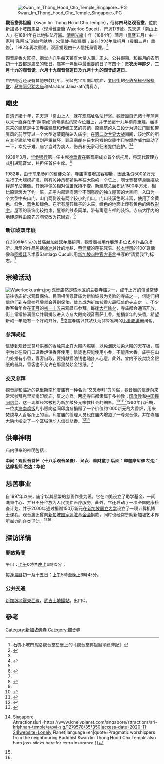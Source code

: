 {{Infobox monastery|name=觀音堂佛祖廟/<br>四马路观音堂|image=File:Kwan Im Thong Hood Cho Temple 3.JPG|caption=寺庙外观|established=[[清朝|清]][[光緒|光緒]]十年蒲月<br>{{start_date_and_age|1884|6}}|order=[[大乘佛教|大乘佛教]]、[[密宗|密宗]]|founder=|location={{SIN}}[[梧槽|梧槽]]滑鐵盧街178号<br>（新加坡邮区187964）|public_access=准许|other_info=}}
{{buddhism}}
[[File:Kwan_Im_Thong_Hood_Cho_Temple_Singapore.JPG|thumb]]

'''觀音堂佛祖廟'''（Kwan Im Thong Hood Cho Temple），俗称'''四马路观音堂'''，位於[[新加坡|新加坡]]小坡四馬路（现滑鐵盧街 Waterloo Street），門牌178號。[[先天道|先天道]]「南山上人」在1884年在此地弘法行醫。[[清朝|清朝]][[光緒|光緒]]十年（1884年）蒲月（[[農曆|農曆]]五月）由一家叫“陈两成”的商号献地，众信徒捐款建廟；並在1893年歲桐月（[[農曆|農曆]]三月）重修<ref>石叻小坡四馬路觀音堂左壁上的《觀音堂佛祖廟頌德碑記》</ref>，1982年再次重建。观音堂现由十人信托局管理。<ref name=":3">{{Cite web|title=“四马路”人文与美食之旅|url=https://www.zaobao.com.sg/zlifestyle/culture/story20180228-838820|access-date=2021-09-18|date=2018-02-28|publisher=[[联合早报|联合早报]]|language=zh-sg|archive-url=https://web.archive.org/web/20180314075915/https://www.zaobao.com.sg/zlifestyle/culture/story20180228-838820|archive-date=2018-03-14}}</ref>

觀音廟香火旺盛，廟堂内几乎每天都有大量人潮。周末、公共假期、和每月的农历初一十五都是庙堂的旺日。庙宇一年当中最重要的日子有四个：既'''农历年除夕'''，'''二月十九的观音诞'''、'''六月十九观音修道日'''及'''九月十九的观音成道日'''。

庙宇附近还设有其他宗教场所，例如克里斯南印度庙、[[奎因街_(新加坡)|奎因街]]的[[圣伯多禄圣保禄堂_(新加坡)|圣伯多禄圣保禄堂]]、[[马海阿贝犹太庙|马海阿贝犹太庙]]和Malabar Jama-ath清真寺。

== 廟史 ==
自[[清朝|清]][[光緒|光緒]]十年，[[先天道|先天道]]「南山上人」就在现庙址弘法行醫。觀音廟自光緒十年蒲月以来一直存在于“陳兩成”商号捐獻的现今位置上，并于光緒十九年桐月重建。庙宇原来的建筑是中国寺庙建筑和传统工艺的典范。原建筑的入口设计为通过门廊和带屏风的前厅穿过一个大型遮蔽庭院进入庙宇。在[[第二次世界大战|第二次世界大战]]期间，该地区的所有其他建筑物都遭到严重破坏，觀音廟却在日本飛機的空襲中只被爆炸威力震动了一下，幸免于难。庙宇当时为病人、伤员和无家可归者提供庇护。<ref name=":3" /><ref name="biennale">{{cite web|title=Kwan Im Thong Hood Cho Temple|url=http://www.singaporebiennale.org/venues-kwanim.html|access-date=2007-06-01|archive-url=https://web.archive.org/web/20070319190630/http://www.singaporebiennale.org/venues-kwanim.html|archive-date=2007-03-19|url-status=dead}}</ref>

1938年3月，[[華僑銀行|华侨银行]]第一任主席[[徐垂青|徐垂青]]在觀音廟成立首个信托局，将现代管理方式引进观音堂，并担任首任主席。<ref name=":3" />

1982年，由于前来参拜的信徒众多，寺庙需要增加客容量，因此耗资500多万元进行了大规模扩建。所有的神灵都被供奉在大殿的一个坛上，观世音菩萨身后摆放释迦牟尼佛像。其他神像的相对位置保持不变。新建筑总面积达1500平方米，相比原建筑大了约一倍，庙宇内部建有两个不同高度的独立屋顶的大空间。入口为一个大型中央山门，山门两侧设有两个较小的门口，门口装潢色彩丰富，使用了金黄色、红色、蓝色和绿色。在所有屋顶椽子的末端，绿色的地面上印有黄色的佛教[[卍|卍字]]。屋顶的装饰比较拘束，屋脊的线条简单，带有寓意吉祥的装饰。寺庙大厅内的地砖原料由原先的陶瓷改为花岗岩。<ref name="kwaniminfopedia">{{cite web|title=Kwan Im Thong Hood Cho Temple – Singapore Infopedia|url=http://infopedia.nlb.gov.sg/articles/SIP_275_2005-01-03.html|access-date=2007-06-01|last=Thulaja|first=Naidu Ratnala|publisher=National Library Board|archive-url=https://web.archive.org/web/20070704195052/http://infopedia.nlb.gov.sg/articles/SIP_275_2005-01-03.html|archive-date=2007-07-04|url-status=dead|df=dmy-all}}</ref>

=== 新加坡双年展 ===
在2006年举办的首届[[新加坡双年展|新加坡双年展]]期间，觀音廟被用作展示多位艺术作品的场所。展示的作品包括[[徐冰|徐冰]]设计的地毯、[[蔡佳葳|蔡佳葳]]的莲花咒语、[[杉本博司|杉本博司]]的1001尊佛像和[[阿根廷|阿根廷]]艺术家Santiago Cucullu用[[新加坡语言|新加坡四种官方语言]]书写的“请爱我”的标志。<ref name="kwanimuniverse" />

==宗教活动==
[[File:Waterlookuanim.jpg|thumb]]
观音庙然是该地区的主要寺庙之一，成千上万的信经常徒前往寺庙祈求观音保佑。民间相传观音庙为新加坡最为灵验的寺庙之一，信徒们相信他们到寺里参拜后就会得到保佑，使其成为新加坡香火最旺盛的寺庙之一。不少香客每年会在[[正月|正月]]的[[正月初一|初一]][[正月十五|十五]]来观音庙参拜。每逢[[除夕|大年除夕]]，寺庙都会通宵开放，街上常常挤满信众并肩排队进入寺庙大殿向观音菩萨上香，抢插新年的头香，希望新的一年能有一个好的开始。<ref>{{Cite web|title=四马路观音堂 万名信徒挤插头香 有人吉时前冲进去|url=https://www.zaobao.com.sg/special/report/singapore/chinese-new-year-2018/traditions/story20180217-835820|access-date=2021-09-18|author=郭培贤|date=2018-02-17|publisher=[[联合早报|联合早报]]|language=zh-sg|archive-url=https://web.archive.org/web/20200928195548/https://www.zaobao.com.sg/special/report/singapore/chinese-new-year-2018/traditions/story20180217-835820|archive-date=2020-09-28}}</ref>这座寺庙以其被认为非常准确的[[占卜|卜卦服务]]而闻名。

=== 参拜规矩 ===
信徒到观音堂莫拜供奉的香烛禁止在大殿内燃烧，以免烟灰沾染大殿的天花板，庙宇为此在殿门口设香炉供香客使用；信徒也只能使用小香，不能用大香。庙宇在山门处摆有小香，香客自取，要捐献香油钱也随各人心意。此外，堂内不设焚烧金银纸的器具，香客也不允许在那里焚烧金银纸。<ref name="kwaniminfopedia" />

=== 交叉参拜 ===
觀音廟和临近的[[克里斯南印度庙|克里斯南印度庙]]有一种名为“交叉参拜”的习俗，觀音廟的信徒向来常常参拜克里斯南印度庙，反之亦然。两座寺庙都隶属于多神教：[[印度教|印度教]]和[[中国民间信仰|中国民间信仰]]，这一现象经常被视为新加坡多元宗教社会的缩影。<ref name=":5">{{Cite journal|title=Sri Krishnan Temple: Doing and Making Sense of a Shared Multi-sensorial, Multi-religious Space in Singapore.|author=|url=https://www.thejugaadproject.pub/home/sri-krishnan-temple-doing-and-making-sense-of-a-shared-multi-sensorial-multi-religious-space-in-singapore|last=Mah|first=James|date=2019-12-05|journal=The Jugaad Project|quote=“Same, same lah!” an elderly Chinese lady remarked in Mandarin after I asked why she would pray at both the Sri Krishnan Temple and the Kwan Im Thong Hood Cho Temple along Waterloo Street. Her comment disarmed me because it offered such a succinct explanation for the much vaunted religious diversity of the place. In one fell swoop, the lady married two religious realms, which would typically have been construed by outsiders as separate and distinct.|access-date=2020-11-24}}</ref><ref name=":0">{{Cite web|title=In historic Kampong Bencoolen, a thriving league of faiths|url=https://www.todayonline.com/singapore/historic-kampong-bencoolen-thriving-league-faiths|access-date=2020-11-24|website=TODAYonline|quote=A walk along the historic Kampong Bencoolen area is a journey across faiths, living proof of Singapore’s multiracial, multi-cultural, multi-religious society.}}</ref><ref name=":2">{{Cite web|title=Religious melting pot in Waterloo St|url=https://www.straitstimes.com/singapore/religious-melting-pot-in-waterloo-st|access-date=2020-11-24|date=2014-08-15|last=Wee|first=Cheryl Faith|website=The Straits Times|language=en|quote="The area in Waterloo Street epitomises the multi-religious aspect of Singapore," said local urban historian Lai Chee Kien.}}</ref>1980年代后期，一位卖[[海南雞飯|海南鸡饭]]的小贩向这间印度庙捐赠了一个价值约1000新元的大香炉，用来焚烧华人香客所上的香。印度庙的管理人员也在庙内增加了一尊观音像，并在寺庙大院内指定了一个区域供华人信徒烧香。<ref name=":1">{{Cite web|title=Religious melting pot in Waterloo St|url=https://www.straitstimes.com/singapore/religious-melting-pot-in-waterloo-st|access-date=2020-11-24|date=2014-08-15|last=Wee|first=Cheryl Faith|website=The Straits Times|language=en|quote=But devotees of one temple spill over to the other; the area overflows with fortune tellers, sellers of fresh chrysanthemum and lotus flowers, and cheerful refrains of "Miss, do you want to buy flowers?"}}</ref><ref>{{Cite web|title=Sri Krishnan Temple {{!}} Singapore Attractions|url=https://www.lonelyplanet.com/singapore/attractions/sri-krishnan-temple/a/poi-sig/1279578/357350|access-date=2020-11-24|website=Lonely Planet|language=en|quote=Pragmatic worshippers from the neighbouring Buddhist Kwan Im Thong Hood Cho Temple also burn joss sticks here for extra insurance.}}</ref>

== 供奉神明 ==
庙内供奉的神明包括：

'''中间：观世音菩萨（十八手观音圣像）、龙女、善财童子
后面：释迦摩尼佛
左边：达摩祖师
右边：华佗'''

== 慈善事业 ==
自1997年以来，庙宇以其频繁的慈善作业为著。它在四美设立了助学基金、一间洗肾中心、并且不分种族为人民提供医疗服务。此外，它还启动了一项全国健康检查计划，并于2000年通过捐赠150万新元在[[新加坡国立大学|新加坡国立大学]]设立了一项计算机博士课程。观音庙还曾向[[新加坡国家肾脏基金会|新加坡国家肾脏基金会]]捐款，同时也经常赞助新加坡艺术界所举办的各类活动。<ref name="biennale" /><ref name="kwaniminfopedia" />

== 探访详情 ==

=== 開放時間 ===
平日：[[上午|上午]]6時至[[晚上|晚上]]6時15分；

每逢[[農曆|農曆]]初一及十五日：[[上午|上午]]5時至[[晚上|晚上]]6時45分。

=== 公共交通 ===
[[新加坡地鐵東西線|新加坡地鐵東西線]]，[[武吉士地鐵站|武吉士地鐵站]]，出口C。

== 參考 ==
<div class="references-small">
<references />
</div>

[[Category:新加坡佛寺|Category:新加坡佛寺]]
[[Category:觀音寺|Category:觀音寺]]